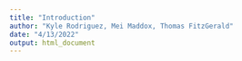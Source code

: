 ---
title: "Introduction"
author: "Kyle Rodriguez, Mei Maddox, Thomas FitzGerald"
date: "4/13/2022"
output: html_document
---

